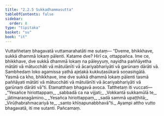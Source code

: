 ```yaml
---
title: "2.2.5 Sukkadhammasutta"
tableOfContents: false
sidebar:
  order: 8
type: "tipitaka"
basket: "su"
book: "it"
---
```



<DynamicBreadcrumb />

<Division number="42" book="it">

<Paragraph number="266" book="it">
Vuttañhetaṃ bhagavatā vuttamarahatāti me sutaṃ—
</Paragraph>

<Paragraph number="267" book="it">
“Dveme, bhikkhave, sukkā dhammā lokaṃ pālenti. Katame dve? Hirī ca, ottappañca. Ime ce, bhikkhave, dve sukkā dhammā lokaṃ na pāleyyuṃ, nayidha paññāyetha mātāti vā mātucchāti vā mātulānīti vā ācariyabhariyāti vā garūnaṃ dārāti vā. Sambhedaṃ loko agamissa yathā ajeḷakā kukkuṭasūkarā soṇasiṅgālā. Yasmā ca kho, bhikkhave, ime dve sukkā dhammā lokaṃ pālenti tasmā paññāyati mātāti vā mātucchāti vā mātulānīti vā ācariyabhariyāti vā garūnaṃ dārāti vā”ti. Etamatthaṃ bhagavā avoca. Tatthetaṃ iti vuccati—
</Paragraph>

<Paragraph number="268" type="verses" book="it">
_“Yesañce hiriottappaṃ,_  
_sabbadā ca na vijjati;_  
_Vokkantā sukkamūlā te,_  
_jātimaraṇagāmino._  

</Paragraph>

<Paragraph number="269" type="verses" book="it">
_Yesañca hiriottappaṃ,_  
_sadā sammā upaṭṭhitā;_  
_Virūḷhabrahmacariyā te,_  
_santo khīṇapunabbhavā”ti._  

</Paragraph>

<Paragraph number="270" book="it">
Ayampi attho vutto bhagavatā, iti me sutanti.

</Paragraph>
</Division>

<Paragraph number="271" type="center" book="it">
Pañcamaṃ.
</Paragraph>